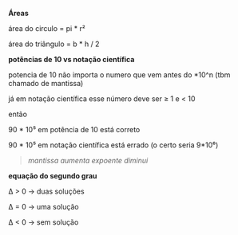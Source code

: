 













**Áreas**

área do circulo = pi \* r²

área do triângulo = b \* h / 2








**potências de 10 vs notação científica**

potencia de 10 não importa o numero que vem antes do \*10\^n (tbm
chamado de mantissa)

já em notação científica esse número deve ser ≥ 1 e \< 10

então

90 \* 10⁵ em potência de 10 está correto

90 \* 10⁵ em notação científica está errado (o certo seria 9\*10⁶)

> *mantissa aumenta expoente diminui*








**equação do segundo grau**

Δ \> 0 → duas soluções

Δ = 0 → uma solução

Δ \< 0 → sem solução


